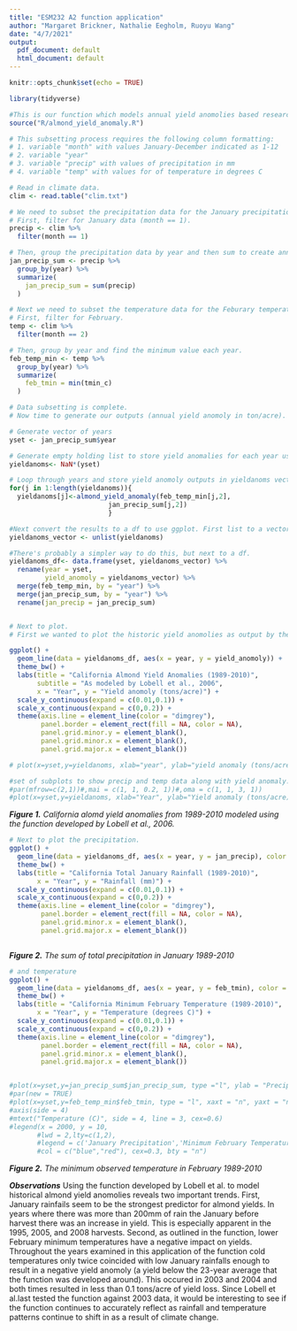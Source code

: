 ```yaml
---
title: "ESM232 A2 function application"
author: "Margaret Brickner, Nathalie Eegholm, Ruoyu Wang"
date: "4/7/2021"
output:
  pdf_document: default
  html_document: default
---
```


```r
knitr::opts_chunk$set(echo = TRUE)

library(tidyverse)

#This is our function which models annual yield anomolies based research conducted by Lobell et al., 2006. More details, including variables and parameters, are in the R script.
source("R/almond_yield_anomaly.R")
```

```r
# This subsetting process requires the following column formatting:
# 1. variable "month" with values January-December indicated as 1-12
# 2. variable "year"
# 3. variable "precip" with values of precipitation in mm
# 4. variable "temp" with values for of temperature in degrees C

# Read in climate data.
clim <- read.table("clim.txt")

# We need to subset the precipitation data for the January precipitation parameter. 
# First, filter for January data (month == 1).
precip <- clim %>% 
  filter(month == 1)

# Then, group the precipitation data by year and then sum to create annual January rainfall totals.
jan_precip_sum <- precip %>% 
  group_by(year) %>% 
  summarize(
    jan_precip_sum = sum(precip)
  )

# Next we need to subset the temperature data for the Feburary temperature parameter. 
# First, filter for February.  
temp <- clim %>% 
  filter(month == 2)

# Then, group by year and find the minimum value each year. 
feb_temp_min <- temp %>% 
  group_by(year) %>%
  summarize(
    feb_tmin = min(tmin_c)
  )

# Data subsetting is complete. 
# Now time to generate our outputs (annual yield anomoly in ton/acre). 

# Generate vector of years
yset <- jan_precip_sum$year

# Generate empty holding list to store yield anomalies for each year using yset vector generated. 
yieldanoms<- NaN*(yset) 

# Loop through years and store yield anomoly outputs in yieldanoms vector.
for(j in 1:length(yieldanoms)){ 
  yieldanoms[j]<-almond_yield_anomaly(feb_temp_min[j,2],
                         jan_precip_sum[j,2])
                         }

#Next convert the results to a df to use ggplot. First list to a vector.  
yieldanoms_vector <- unlist(yieldanoms)

#There's probably a simpler way to do this, but next to a df. 
yieldanoms_df<- data.frame(yset, yieldanoms_vector) %>% 
  rename(year = yset, 
         yield_anomoly = yieldanoms_vector) %>% 
  merge(feb_temp_min, by = "year") %>% 
  merge(jan_precip_sum, by = "year") %>% 
  rename(jan_precip = jan_precip_sum)


# Next to plot. 
# First we wanted to plot the historic yield anomolies as output by the Lobell et al. function. What other ways can we present the data?  

ggplot() + 
  geom_line(data = yieldanoms_df, aes(x = year, y = yield_anomoly)) + 
  theme_bw() + 
  labs(title = "California Almond Yield Anomalies (1989-2010)", 
       subtitle = "As modeled by Lobell et al., 2006", 
       x = "Year", y = "Yield anomoly (tons/acre)") + 
  scale_y_continuous(expand = c(0.01,0.1)) +
  scale_x_continuous(expand = c(0,0.2)) + 
  theme(axis.line = element_line(color = "dimgrey"), 
        panel.border = element_rect(fill = NA, color = NA),
        panel.grid.minor.y = element_blank(), 
        panel.grid.minor.x = element_blank(), 
        panel.grid.major.x = element_blank())

# plot(x=yset,y=yieldanoms, xlab="year", ylab="yield anomaly (tons/acre)",type = 'l', las = 1, lwd = 2, main = "Almond Yield Anomaly, Lobell et al., 2006")

#set of subplots to show precip and temp data along with yield anomaly. Not sure about how to best change margins/positions of plots
#par(mfrow=c(2,1))#,mai = c(1, 1, 0.2, 1))#,oma = c(1, 1, 3, 1)) 
#plot(x=yset,y=yieldanoms, xlab="Year", ylab="Yield anomaly (tons/acre)",ylim=c(0,2000),type = 'l', las = 1, lwd = 2, cex.lab=0.6, cex.axis=0.75,main = "California Almond Yield Anomalies (1989-2010)",sub = "Modeled using the almond yield anomoly function developed by Lobell et al., 2006")
```
***Figure 1.*** *California alomd yield anomalies from 1989-2010 modeled using the function developed by Lobell et al., 2006.* 
 
```r



# Next to plot the precipitation. 
ggplot() + 
  geom_line(data = yieldanoms_df, aes(x = year, y = jan_precip), color = "blue") + 
  theme_bw() + 
  labs(title = "California Total January Rainfall (1989-2010)",
       x = "Year", y = "Rainfall (mm)") + 
  scale_y_continuous(expand = c(0.01,0.1)) +
  scale_x_continuous(expand = c(0,0.2)) + 
  theme(axis.line = element_line(color = "dimgrey"), 
        panel.border = element_rect(fill = NA, color = NA),
        panel.grid.minor.x = element_blank(), 
        panel.grid.major.x = element_blank())



```
***Figure 2.*** *The sum of total precipitation in January 1989-2010* 
```r
# and temperature
ggplot() + 
  geom_line(data = yieldanoms_df, aes(x = year, y = feb_tmin), color = "red", linetype = "dashed") + 
  theme_bw() + 
  labs(title = "California Minimum February Temperature (1989-2010)",
       x = "Year", y = "Temperature (degrees C)") + 
  scale_y_continuous(expand = c(0.01,0.1)) +
  scale_x_continuous(expand = c(0,0.2)) + 
  theme(axis.line = element_line(color = "dimgrey"), 
        panel.border = element_rect(fill = NA, color = NA),
        panel.grid.minor.x = element_blank(), 
        panel.grid.major.x = element_blank())


#plot(x=yset,y=jan_precip_sum$jan_precip_sum, type ="l", ylab = "Precipitation (mm)",ylim=c(0,900),xlab = "Year",col = "blue", cex.lab=0.6, cex.axis=0.8)
#par(new = TRUE)
#plot(x=yset,y=feb_temp_min$feb_tmin, type = "l", xaxt = "n", yaxt = "n",ylab = "", xlab = "", col = "red", lty = 2, ylim=c(0,10), cex.lab=0.6)
#axis(side = 4)
#mtext("Temperature (C)", side = 4, line = 3, cex=0.6)
#legend(x = 2000, y = 10, 
       #lwd = 2,lty=c(1,2),
       #legend = c('January Precipitation','Minimum February Temperature'),
       #col = c("blue","red"), cex=0.3, bty = "n")
```
***Figure 2.*** *The minimum observed temperature in February 1989-2010* 

***Observations***
Using the function developed by Lobell et al. to model historical almond yield anomolies reveals two important trends. First, January rainfails seem to be the strongest predictor for almond yields. In years where there was more than 200mm of rain the January before harvest there was an increase in yield. This is especially apparent in the 1995, 2005, and 2008 harvests. Second, as outlined in the function, lower February minimum temperatures have a negative impact on yields. Throughout the years examined in this application of the function cold temperatures only twice coincided with low January rainfalls enough to result in a negative yield anomoly (a yield below the 23-year average that the function was developed around). This occured in 2003 and 2004 and both times resulted in less than 0.1 tons/acre of yield loss. Since Lobell et al.last tested the function against 2003 data, it would be interesting to see if the function continues to accurately reflect as rainfall and temperature patterns continue to shift in as a result of climate change. 
